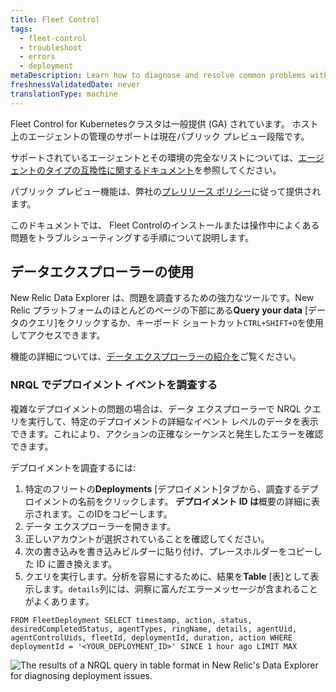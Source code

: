 ```yaml
---
title: Fleet Control
tags:
  - fleet-control
  - troubleshoot
  - errors
  - deployment
metaDescription: Learn how to diagnose and resolve common problems with Fleet Control setup and deployments.
freshnessValidatedDate: never
translationType: machine
---
```


<Callout title="機能の可用性">
  Fleet Control for Kubernetesクラスタは一般提供 (GA) されています。 ホスト上のエージェントの管理のサポートは現在パブリック プレビュー段階です。

  サポートされているエージェントとその環境の完全なリストについては、[エージェントのタイプの互換性に関するドキュメント](/docs/new-relic-control/agent-control/agent-types)を参照してください。

  パブリック プレビュー機能は、弊社の[プレリリース ポリシー](/docs/licenses/license-information/referenced-policies/new-relic-pre-release-policy)に従って提供されます。
</Callout>

このドキュメントでは、 Fleet Controlのインストールまたは操作中によくある問題をトラブルシューティングする手順について説明します。

## データエクスプローラーの使用

New Relic Data Explorer は、問題を調査するための強力なツールです。New Relic プラットフォームのほとんどのページの下部にある**Query your data** \[データのクエリ]をクリックするか、キーボード ショートカット`CTRL+SHIFT+O`を使用してアクセスできます。

機能の詳細については、[データ エクスプローラーの紹介を](/docs/query-your-data/explore-query-data/query-builder/introduction-new-data-explorer/)ご覧ください。

### NRQL でデプロイメント イベントを調査する

複雑なデプロイメントの問題の場合は、データ エクスプローラーで NRQL クエリを実行して、特定のデプロイメントの詳細なイベント レベルのデータを表示できます。これにより、アクションの正確なシーケンスと発生したエラーを確認できます。

デプロイメントを調査するには:

1. 特定のフリートの**Deployments** \[デプロイメント]タブから、調査するデプロイメントの名前をクリックします。 **デプロイメント ID は**概要の詳細に表示されます。このIDをコピーします。
2. データ エクスプローラーを開きます。
3. 正しいアカウントが選択されていることを確認してください。
4. 次の書き込みを書き込みビルダーに貼り付け、プレースホルダーをコピーした ID に置き換えます。
5. クエリを実行します。分析を容易にするために、結果を**Table** \[表]として表示します。`details`列には、洞察に富んだエラーメッセージが含まれることがよくあります。

```nrql
FROM FleetDeployment SELECT timestamp, action, status, desiredCompletedStatus, agentTypes, ringName, details, agentUid, agentControlUids, fleetId, deploymentId, duration, action WHERE deploymentId = '<YOUR_DEPLOYMENT_ID>' SINCE 1 hour ago LIMIT MAX
```

<img title="Fleet Control troubleshooting with NRQL" alt="The results of a NRQL query in table format in New Relic's Data Explorer for diagnosing deployment issues." src="/images/fleet-control-troubleshooting.webp" />